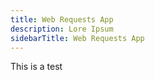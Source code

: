 ---
title: Web Requests App
description: Lore Ipsum
sidebarTitle: Web Requests App
---

This is a test